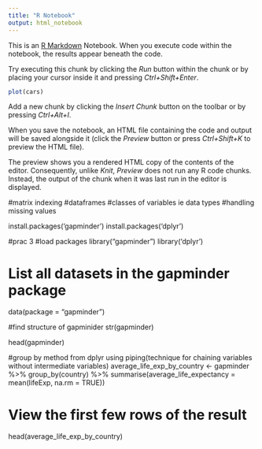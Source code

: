 ```yaml
---
title: "R Notebook"
output: html_notebook
---
```



This is an [R Markdown](http://rmarkdown.rstudio.com) Notebook. When you execute code within the notebook, the results appear beneath the code. 

Try executing this chunk by clicking the *Run* button within the chunk or by placing your cursor inside it and pressing *Ctrl+Shift+Enter*. 

```r
plot(cars)
```

Add a new chunk by clicking the *Insert Chunk* button on the toolbar or by pressing *Ctrl+Alt+I*.

When you save the notebook, an HTML file containing the code and output will be saved alongside it (click the *Preview* button or press *Ctrl+Shift+K* to preview the HTML file).

The preview shows you a rendered HTML copy of the contents of the editor. Consequently, unlike *Knit*, *Preview* does not run any R code chunks. Instead, the output of the chunk when it was last run in the editor is displayed.


#matrix indexing 
#dataframes
#classes of variables ie data types
#handling missing values

install.packages('gapminder')
install.packages('dplyr')


#prac 3
#load packages
library("gapminder")
library('dplyr')


# List all datasets in the gapminder package
data(package = "gapminder")

#find structure of gapminider
str(gapminder)

head(gapminder)

#group by method from dplyr using piping(technique for chaining variables without intermediate variables)
average_life_exp_by_country <- gapminder %>%
  group_by(country) %>%
  summarise(average_life_expectancy = mean(lifeExp, na.rm = TRUE))

# View the first few rows of the result
head(average_life_exp_by_country)

